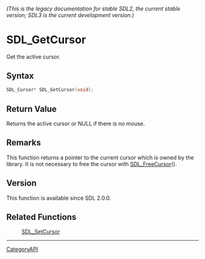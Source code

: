 ====== (This is the legacy documentation for stable SDL2, the current stable version; SDL3 is the current development version.) ======
= SDL_GetCursor =

Get the active cursor.

== Syntax ==

<syntaxhighlight lang='c'>
SDL_Cursor* SDL_GetCursor(void);
</syntaxhighlight>

== Return Value ==

Returns the active cursor or NULL if there is no mouse.

== Remarks ==

This function returns a pointer to the current cursor which is owned by the
library. It is not necessary to free the cursor with [[SDL_FreeCursor]]().

== Version ==

This function is available since SDL 2.0.0.

== Related Functions ==

:[[SDL_SetCursor]]

----
[[CategoryAPI]]


